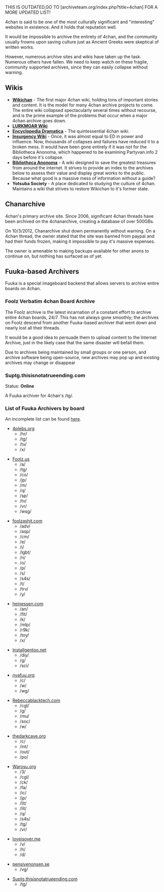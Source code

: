 
THIS IS OUTDATED,GO TO [archiveteam.org/index.php?title=4chan] FOR A MORE UPDATED LIST! 

{{Infobox project
| title = 4chan
| image = 4chan.png
| URL = [http://4chan.org 4chan.org]
| description = Content is not officially archived, but some sites take up the effort. However, those very sites are often themselves in danger of collapse.
| project_status = {{online}}
| archiving_status = **Special Case**
}}

4chan is said to be one of the most culturally significant and "interesting" websites in existence. And it holds that reputation well.

It would be impossible to archive the entirety of 4chan, and the community usually frowns upon saving culture just as Ancient Greeks were skeptical of written works.

However, numerous archive sites and wikis have taken up the task. Numerous others have fallen. We need to keep watch on these fragile, community supported archives, since they can easily collapse without warning.

== Wikis ==

* '''[[Wikichan]]''' - The first major 4chan wiki, holding tons of important stories and content. It is the model for many 4chan archive projects to come. The entire wiki collapsed spectacularly several times without recourse, and is the prime example of the problems that occur when a major 4chan archive goes down.
* '''[[LURKMOAR Wiki]]'''
* '''[[Encyclopedia Dramatica]]''' - The quintessential 4chan wiki.
* '''[[Insurgency Wiki]]''' - Once, it was almost equal to ED in power and influence. Now, thousands of collapses and failures have reduced it to a broken mess. It would have been gone entirely if it was not for the Bibliotheca Anonoma, which happened to be examining Partyvan.info 2 days before it's collapse.
* '''[https://github.com/bibanon/bibanon/wiki Bibliotheca Anonoma]''' - A wiki designed to save the greatest treasures from around the internet. It strives to provide an index to the archives below to assess their value and display great works to the public. Because what good is a massive mess of information without a guide? 
* '''Yotsuba Society''' - A place dedicated to studying the culture of 4chan. Maintains a wiki that strives to restore Wikichan to it's former state.

== Chanarchive ==

{{Infobox project
| title = Chanarchive (formerly 4chanarchive)
| image = chanarchive.png
| URL = [http://chanarchive.org Chanarchive.org], formerly [http://4chanarchive.org 4chanarchive.org]
| project_status = {{offline}}
| archiving_status = {{nosavedyet}}
}}

4chan's primary archive site. Since 2006, significant 4chan threads have been archived on the 4chanarchive, creating a database of over 500GBs.

On 10/3/2012, Chanarchive shut down permanently without warning. On a 4chan thread, the owner stated that the site was banned from paypal and had their funds frozen, making it impossible to pay it's massive expenses.

The owner is amenable to making backups available for other anons to continue on, but nothing has surfaced as of yet.

== Fuuka-based Archivers ==

Fuuka is a special imageboard backend that allows servers to archive entire boards on 4chan.

=== Foolz Verbatim 4chan Board Archive ===

{{Infobox project
| title = Foolz.us 4chan Board Archive
| image = foolz.jpg
| URL = [http://archive.foolz.us Foolz.us]
| project_status = {{online}}
| archiving_status = {{nosavedyet}}
}}

The Foolz archive is the latest incarnation of a constant effort to archive entire 4chan boards, 24/7. This has not always gone smoothly; the archives on Foolz descend from another Fuuka-based archiver that went down and nearly lost all their threads.

It would be a good idea to persuade them to upload content to the Internet Archive, just in the likely case that the same disaster will befall them.

Due to archives being maintained by small groups or one person, and archive software being open-source, new archives may pop up and existing archives may change or disappear

=== Suptg.thisisnotatrueending.com ===

Status: '''Online'''

A Fuuka archiver for 4chan's /tg/.

=== List of Fuuka Archivers by board ===

An incomplete list can be found [http://archive.easymodo.net/ here].

*[http://archive.4plebs.org 4plebs.org]
** /hr/
** /tg/
** /tv/
** /x/

*[http://archive.foolz.us Foolz.us]
** /a/
** /tg/
** /co/
** /jp/
** /m/
** /q/
** /sp/
** /tv/
** /vr/
** /wsg/

*[http://archive.foolzashit.com foolzashit.com]
** /adv/
** /asp/
** /cm/
** /e/
** /i/
** /lgbt/
** /n/
** /o/
** /p/
** /s/
** /s4s/
** /t/
** /trv/
** /y/

*[http://archive.heinessen.com heinessen.com]
** /an/
** /fit/
** /k/
** /mlp/
** /r9k/
** /toy/
** /x/

*[http://archive.installgentoo.net Installgentoo.net]
** /diy/
** /g/
** /sci/

* [http://archive.nyafuu.org nyafuu.org]
** /c/
** /w/
** /wg/

*[http://archive.rebeccablacktech.com Rebeccablacktech.com]
** /cgl/
** /g/
** /mu/
** /soc/
** /w/

*[http://archive.thedarkcave.org thedarkcave.org]
** /c/
** /int/
** /out/
** /po/

*[http://fuuka.warosu.org Warosu.org]
** /3/
** /cgl/
** /ck/
** /fa/
** /ic/
** /jp/
** /lit/
** /lit/
** /q/
** /s4s/
** /tg/
** /vr/

*[http://loveisover.me loveisover.me]
** /v/
** /h/
** /d/

*[http://nth.pensivenonsen.se pensivenonsen.se]
** /vg/

*[http://suptg.thisisnotatrueending.com Suptg.thisisnotatrueending.com]
** /tg/